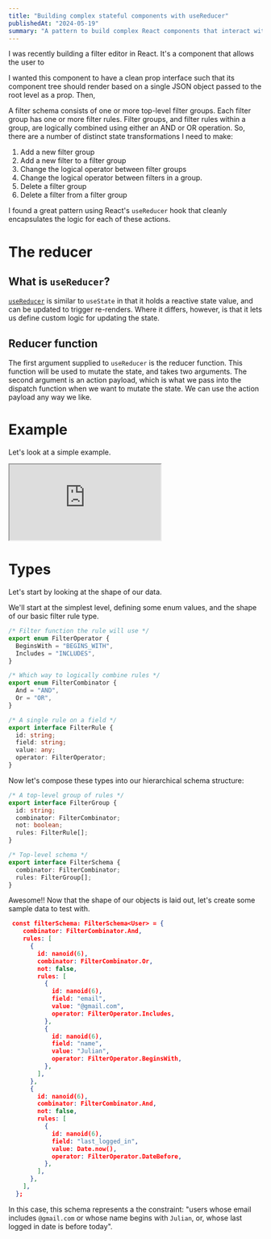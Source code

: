 ```yaml
---
title: "Building complex stateful components with useReducer"
publishedAt: "2024-05-19"
summary: "A pattern to build complex React components that interact with state."
---
```


I was recently building a filter editor in React. It's a component that allows the user to

I wanted this component to have a clean prop interface such that its component tree should render based on a single JSON object passed to the root level as a prop.
Then,

A filter schema consists of one or more top-level filter groups. Each filter group has one or more filter rules.
Filter groups, and filter rules within a group, are logically combined using either an AND or OR operation.
So, there are a number of distinct state transformations I need to make:

1. Add a new filter group
2. Add a new filter to a filter group
3. Change the logical operator between filter groups
4. Change the logical operator between filters in a group.
5. Delete a filter group
6. Delete a filter from a filter group

I found a great pattern using React's `useReducer` hook that cleanly encapsulates the logic for each of these actions.

# The reducer

## What is `useReducer`?

[`useReducer`](https://react.dev/reference/react/useReducer) is similar to `useState` in that it holds a reactive state value, and can be updated to trigger re-renders.
Where it differs, however, is that it lets us define custom logic for updating the state.

## Reducer function

The first argument supplied to `useReducer` is the reducer function. This function will be used to mutate the state, and takes two arguments.
The second argument is an action payload, which is what we pass into the dispatch function when we want to mutate the state. We can use the action payload any way we like.

# Example

Let's look at a simple example.

<iframe
  src="https://codesandbox.io/embed/nk6z69?view=preview&module=%2Fsrc%2FApp.tsx"
  style={{
    width: "100%",
    height: "500px",
    border: 0,
    borderRadius: "4px",
    overflow: "hidden",
  }}
  title="silly-mahavira"
  allow="accelerometer; ambient-light-sensor; camera; encrypted-media; geolocation; gyroscope; hid; microphone; midi; payment; usb; vr; xr-spatial-tracking"
  sandbox="allow-forms allow-modals allow-popups allow-presentation allow-same-origin allow-scripts"
></iframe>

# Types

Let's start by looking at the shape of our data.

We'll start at the simplest level, defining some enum values, and the shape of our basic filter rule type.

```typescript
/* Filter function the rule will use */
export enum FilterOperator {
  BeginsWith = "BEGINS_WITH",
  Includes = "INCLUDES",
}

/* Which way to logically combine rules */
export enum FilterCombinator {
  And = "AND",
  Or = "OR",
}

/* A single rule on a field */
export interface FilterRule {
  id: string;
  field: string;
  value: any;
  operator: FilterOperator;
}
```

Now let's compose these types into our hierarchical schema structure:

```typescript
/* A top-level group of rules */
export interface FilterGroup {
  id: string;
  combinator: FilterCombinator;
  not: boolean;
  rules: FilterRule[];
}

/* Top-level schema */
export interface FilterSchema {
  combinator: FilterCombinator;
  rules: FilterGroup[];
}
```

Awesome!! Now that the shape of our objects is laid out, let's create some sample data to test with.

```json
 const filterSchema: FilterSchema<User> = {
    combinator: FilterCombinator.And,
    rules: [
      {
        id: nanoid(6),
        combinator: FilterCombinator.Or,
        not: false,
        rules: [
          {
            id: nanoid(6),
            field: "email",
            value: "@gmail.com",
            operator: FilterOperator.Includes,
          },
          {
            id: nanoid(6),
            field: "name",
            value: "Julian",
            operator: FilterOperator.BeginsWith,
          },
        ],
      },
      {
        id: nanoid(6),
        combinator: FilterCombinator.And,
        not: false,
        rules: [
          {
            id: nanoid(6),
            field: "last_logged_in",
            value: Date.now(),
            operator: FilterOperator.DateBefore,
          },
        ],
      },
    ],
  };

```

In this case, this schema represents a the constraint: "users whose email includes `@gmail.com` or whose name begins with `Julian`, or, whose last logged in date is before today".
